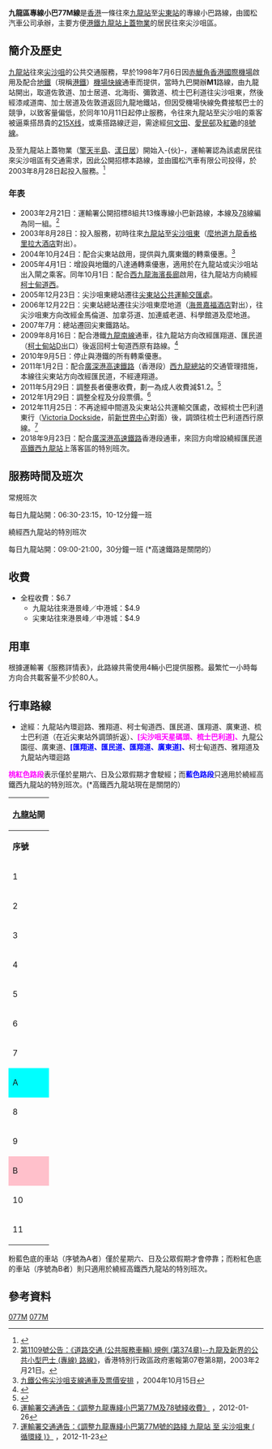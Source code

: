 {{公共汽車路線基礎資訊
|路線名稱=九龍區專線小巴77M線
|代表圖像=KowloonMinibus77M UE7079.jpg 
|代表圖像二=KowloonMinibus77M UM7186.jpg
|經營者=國松汽車
|路線用車=[[豐田CRoaster|豐田CRoaster]]
|起點站=[[九龍站_(港鐵)|九龍站]]
|途經地點= [[中港城|中港城]]、[[海港城|海港城]]
|去程途經地點=
|回程途經地點=
|終點站=[[尖東站|尖東站]]
|路線性質=循環線
|全程行駛里程=
|單程行駛里程=
|全程行車時間=
|單程行車時間=
|服務時間=0630-2315
|起點站服務時間=
|終點站服務時間=
|班次頻率=7-12分
|全程收費=$6.7
|分段收費站點=詳見下面
|去程分段收費站點=
|回程分段收費站點=
|服務時間以外替代路線=
|主要競爭交通=[[九龍巴士12線|九龍巴士12線]]等條巴士路線<BR>小巴[[九龍區專線小巴3號線|3]]、[[九龍區專線小巴78線|78]]（柯士甸站往尖東站一段）
|備註=
|走線圖=KlnMinibus77M RtMap.png
}}

'''九龍區專線小巴77M線'''是[[香港|香港]]一條往來[[九龍站_(港鐵)|九龍站]]至[[尖東站|尖東站]]的專線小巴路線，由國松汽車公司承辦，主要方便[[港鐵|港鐵]][[Union_Square|九龍站上蓋物業]]的居民往來尖沙咀區。

==簡介及歷史==
[[九龍站_(港鐵)|九龍站]]往來[[尖沙咀|尖沙咀]]的公共交通服務，早於1998年7月6日因[[赤鱲角|赤鱲角]][[香港國際機場|香港國際機場]]啟用及配合[[香港地鐵|地鐵]]（現稱[[港鐵|港鐵]]）[[機場快綫_(港鐵)|機場快線]]通車而提供，當時九巴開辦'''M1'''路線，由九龍站開出，取道佐敦道、加士居道、北海街、彌敦道、梳士巴利道往尖沙咀東，然後經漆咸道南、加士居道及佐敦道返回九龍地鐵站，但因受機場快線免費接駁巴士的競爭，以致客量偏低，於同年10月11日起停止服務，令往來九龍站至尖沙咀的乘客被逼乘搭昂貴的[[九龍巴士215X線|215X线]]，或乘搭路線迂迴，需途經[[何文田|何文田]]、[[愛民邨|愛民邨]]及[[紅磡|紅磡]]的[[九龍巴士8號線|8號線]]。

及至九龍站上蓋物業（[[擎天半島|擎天半島]]、[[漾日居|漾日居]]）開始入-{伙}-，運輸署認為該處居民往來尖沙咀區有交通需求，因此公開招標本路線，並由國松汽車有限公司投得，於2003年8月28日起投入服務。<ref>{{cite web|url=http://www.681busterminal.com/version2/index.php?fi=a201&id=195|title=681 巴士總站 V2|website=www.681busterminal.com|accessdate=2009-08-19|archive-date=2019-04-03|archive-url=https://web.archive.org/web/20190403133527/http://www.681busterminal.com/version2/index.php?fi=a201&id=195|dead-url=no}}</ref>

===年表===
*2003年2月21日：運輸署公開招標8組共13條專線小巴新路線，本線及[[九龍區專線小巴78線|78]]線編為同一組。<ref>[http://www.gld.gov.hk/cgi-bin/gld/egazette/gazettefiles.cgi?lang=c&extra=&year=2003&month=02&day=21&vol=07&no=08&gn=1109&header=1&part=0&df=1&nt=gn&acurrentpage=12&agree=1&newfile=1&gaz_type=mg 第1109號公告：《道路交通 (公共服務車輛) 規例 (第374章)--九龍及新界的公共小型巴士 (專線) 路線》]，香港特別行政區政府憲報第07卷第8期，2003年2月21日。</ref>
*2003年8月28日：投入服務，初時往來[[九龍站_(港鐵)|九龍站]]至[[尖沙咀東|尖沙咀東]]（[[麼地道|麼地道]][[九龍香格里拉大酒店|九龍香格里拉大酒店]]對出）。
*2004年10月24日：配合尖東站啟用，提供與九廣東鐵的轉乘優惠。<ref>[http://www.kcrc.com/tc/announcements/2004/041015b.html 九鐵公佈尖沙咀支線通車及票價安排] {{Wayback|url=http://www.kcrc.com/tc/announcements/2004/041015b.html |date=20180322020709 }}，2004年10月15日</ref>
*2005年4月1日：增設與地鐵的八達通轉乘優惠，適用於在九龍站或尖沙咀站出入閘之乘客。同年10月1日：配合[[西九龍海濱長廊|西九龍海濱長廊]]啟用，往九龍站方向繞經[[柯士甸道西|柯士甸道西]]。
*2005年12月23日：尖沙咀東總站遷往[[尖東站公共運輸交匯處|尖東站公共運輸交匯處]]。
*2006年12月22日：尖東站總站遷往尖沙咀東麼地道（[[海景嘉福酒店|海景嘉福酒店]]對出），往尖沙咀東方向改經金馬倫道、加拿芬道、加連威老道、科學館道及麼地道。
*2007年7月：總站遷回尖東鐵路站。
*2009年8月16日：配合港鐵[[九龍南線|九龍南線]]通車，往九龍站方向改經匯翔道、匯民道（[[柯士甸站|柯士甸站]]D出口）後返回柯士甸道西原有路線。<ref>{{Cite web |url=http://www.td.gov.hk/traffic_notices/index_tc_inmode_3_trafficid_18138.htm |title=運輸署交通通告 - 為配合港鐵九龍南線啟用而在深水埗及油尖旺區實施的公共運輸安排 |accessdate=2009-08-19 |archive-date=2009-08-19 |archive-url=https://web.archive.org/web/20090819132549/http://www.td.gov.hk/traffic_notices/index_tc_inmode_3_trafficid_18138.htm |dead-url=no }}</ref>
*2010年9月5日：停止與港鐵的所有轉乘優惠。
*2011年1月2日：配合[[廣深港高速鐵路|廣深港高速鐵路]]（香港段）[[西九龍總站|西九龍總站]]的交通管理措施，本線往尖東站方向改經匯民道，不經連翔道。
*2011年5月29日：調整長者優惠收費，劃一為成人收費減$1.2。<ref>{{cite web|url=https://www.td.gov.hk/tc/traffic_notices/index_id_26179.html|title=運輸署交通通告：《調整九龍專線小巴路線第77M號及第78號的長者優惠計劃》|website=www.td.gov.hk|accessdate=2018-12-17|archive-date=2016-03-04|archive-url=https://web.archive.org/web/20160304210140/http://www.td.gov.hk/tc/traffic_notices/index_id_26179.html|dead-url=no}}</ref>
*2012年1月29日：調整全程及分段票價。<ref>[http://www.td.gov.hk/tc/traffic_notices/index_id_28733.html 運輸署交通通告：《調整九龍專綫小巴第77M及78號綫收費》] {{Wayback|url=http://www.td.gov.hk/tc/traffic_notices/index_id_28733.html |date=20160304210047 }}，2012-01-26</ref>
*2012年11月25日：不再途經中間道及尖東站公共運輸交匯處，改經梳士巴利道東行（[[Victoria_Dockside|Victoria Dockside]]，前[[新世界中心|新世界中心]]對面）後，調頭往梳士巴利道西行原線。<ref>[http://www.td.gov.hk/tc/traffic_notices/index_id_31821.html 運輸署交通通告：《調整九龍專綫小巴第77M號的路綫 九龍站 至 尖沙咀東 ( 循環綫 )》] {{Wayback|url=http://www.td.gov.hk/tc/traffic_notices/index_id_31821.html |date=20160305013953 }}，2012-11-23</ref>
*2018年9月23日：配合[[廣深港高速鐵路|廣深港高速鐵路]]香港段通車，來回方向增設繞經匯民道[[西九龍站|高鐵西九龍站]]上落客區的特別班次。

==服務時間及班次==
;常規班次
每日九龍站開：06:30-23:15，10-12分鐘一班
;繞經西九龍站的特別班次
每日九龍站開：09:00-21:00，30分鐘一班 (*高速鐵路是關閉的）

==收費==
*全程收費：$6.7
**九龍站往來港景峰／中港城：$4.9
**尖東站往來港景峰／中港城：$4.9

==用車==
根據運輸署《服務詳情表》，此路線共需使用4輛小巴提供服務。最繁忙一小時每方向合共載客量不少於80人。

==行車路線==
*途經：九龍站內環迴路、雅翔道、柯士甸道西、匯民道、匯翔道、廣東道、梳士巴利道（在近尖東站外調頭折返）、<span style="Color:#FF00FF;">'''[尖沙咀天星碼頭、梳士巴利道]、'''</span>九龍公園徑、廣東道、<span style="Color:Blue;">'''[匯翔道、匯民道、匯翔道、廣東道]、'''</span>柯士甸道西、雅翔道及九龍站內環迴路

;<span style="Color:#FF00FF;">'''桃紅色路段'''</span>表示僅於星期六、日及公眾假期才會駛經；而<span style="Color:Blue;">'''藍色路段'''</span>只適用於繞經高鐵西九龍站的特別班次。(*高鐵西九龍站現在是關閉的）

{| class="wikitable" style="text-align: center"
! colspan="3" |[[九龍站_(港鐵)|九龍站]]開
|-
!'''序號'''||'''車站名稱'''||'''位置'''
|-
|1||[[九龍站_(港鐵)|九龍站]]小巴總站||[[九龍站公共運輸交匯處|九龍站公共運輸交匯處]]
|-
|2||[[匯翔道|匯翔道]]|| rowspan="5" |[[廣東道|廣東道]]
|-
|3||[[柯士甸道|柯士甸道]]
|-
|4||[[新港中心|新港中心]]
|-
|5||廣東道
|-
|6||[[北京道|北京道]]
|-
|7||[[尖東站|尖東站]]||[[梳士巴利道|梳士巴利道]]
|-
|style="background:cyan"|A||style="background:cyan" colspan="2" |[[尖沙咀天星碼頭公共運輸交匯處|尖沙咀天星碼頭]]
|-
|8||colspan=2|[[九龍公園徑|九龍公園徑]]
|-
|9||[[中港城|中港城]]||[[廣東道|廣東道]]
|-
|style="background:pink"|B||style="background:pink" colspan="2" |西九龍站上落客區
|-
|10||colspan=2|[[柯士甸道西|柯士甸道西]]
|-
|11||九龍站小巴總站||九龍站公共運輸交匯處
|}
;粉藍色底的車站（序號為A者）僅於星期六、日及公眾假期才會停靠；而粉紅色底的車站（序號為B者）則只適用於繞經高鐵西九龍站的特別班次。

==參考資料==
{{reflist}}

{{油尖旺區小巴路線列表}}

[[Category:九龍區小巴路線|077M]]
[[Category:油尖旺區小巴路線|077M]]